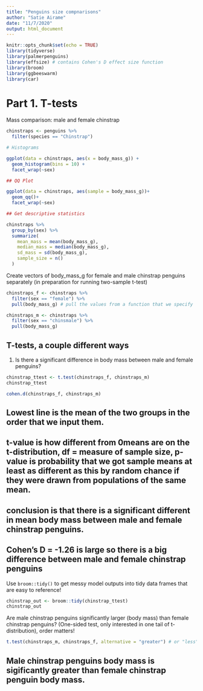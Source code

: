 ```yaml
---
title: "Penguins size compnarisons"
author: "Satie Airame"
date: "11/7/2020"
output: html_document
---
```


```r
knitr::opts_chunk$set(echo = TRUE)
library(tidyverse)
library(palmerpenguins)
library(effsize) # contains Cohen's D effect size function
library(broom)
library(ggbeeswarm)
library(car)
```
# Part 1. T-tests

Mass comparison: male and female chinstrap
```r
chinstraps <- penguins %>% 
  filter(species == "Chinstrap")

# Histograms

ggplot(data = chinstraps, aes(x = body_mass_g)) +
  geom_histogram(bins = 10) +
  facet_wrap(~sex)

## QQ Plot 

ggplot(data = chinstraps, aes(sample = body_mass_g))+
  geom_qq()+
  facet_wrap(~sex)

## Get descriptive statistics

chinstraps %>% 
  group_by(sex) %>% 
  summarize(
    mean_mass = mean(body_mass_g),
    median_mass = median(body_mass_g),
    sd_mass = sd(body_mass_g),
    sample_size = n()
  )

```

Create vectors of body_mass_g for female and male chinstrap penguins separately (in preparation for running two-sample t-test)

```r
chinstraps_f <- chinstraps %>% 
  filter(sex == "female") %>% 
  pull(body_mass_g) # pull the values from a function that we specify

chinstraps_m <- chinstraps %>% 
  filter(sex == "chinsmale") %>% 
  pull(body_mass_g)
```

## T-tests, a couple different ways

1. Is there a significant difference in body mass between male and female penguins?

```r
chinstrap_ttest <- t.test(chinstraps_f, chinstraps_m)
chinstrap_ttest

cohen.d(chinstraps_f, chinstraps_m)
```

## Lowest line is the mean of the two groups in the order that we input them.
## t-value is how different from 0means are on the t-distribution, df = measure of sample size, p-value is probability that we got sample means at least as different as this by random chance if they were drawn from populations of the same mean.
## conclusion is that there is a significant different in mean body mass between male and female chinstrap penguins.
## Cohen's D = -1.26 is large so there is a big difference between male and female chinstrap penguins

Use `broom::tidy()` to get messy model outputs into tidy data frames that are easy to reference! 

```r
chinstrap_out <- broom::tidy(chinstrap_ttest)
chinstrap_out
```


Are male chinstrap penguins significantly larger (body mass) than female chinstrap penguins? (One-sided test, only interested in one tail of t-distribution), order matters!

```r
t.test(chinstraps_m, chinstraps_f, alternative = "greater") # or "less" depending on argument and order. Is male mass greater than female mass?
```

## Male chinstrap penguins body mass is sigificantly greater than female chinstrap penguin body mass.









